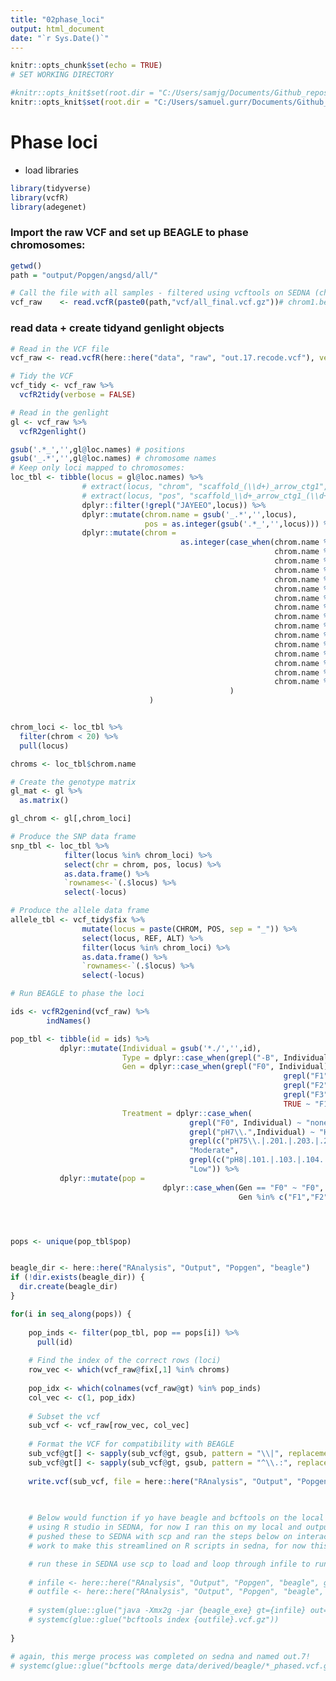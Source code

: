 ```yaml
---
title: "02phase_loci"
output: html_document
date: "`r Sys.Date()`"
---
```




```r
knitr::opts_chunk$set(echo = TRUE)
# SET WORKING DIRECTORY 

#knitr::opts_knit$set(root.dir = "C:/Users/samjg/Documents/Github_repositories/EAD-ASEB-Airradians_Popgen_OA/HPC_analysis/") # Sam's
knitr::opts_knit$set(root.dir = "C:/Users/samuel.gurr/Documents/Github_repositories/EAD-ASEB-Airradians_Popgen_OA/HPC_analysis/") # Sam's

```


# Phase loci 

* load libraries
```r
library(tidyverse)
library(vcfR)
library(adegenet)
```

### Import the raw VCF and set up BEAGLE to phase chromosomes:

```r

getwd()
path = "output/Popgen/angsd/all/"

# Call the file with all samples - filtered using vcftools on SEDNA (check out the readme for what was done)
vcf_raw    <- read.vcfR(paste0(path,"vcf/all_final.vcf.gz"))# chrom1.bed    <- read.pcadapt(paste0(path,"plink/all_final_chrom_split/chrom1/chrom_CM084264.1.bed"), type = "bed") # 3897 variants
```


### read data + create tidyand genlight objects

```r
# Read in the VCF file
vcf_raw <- read.vcfR(here::here("data", "raw", "out.17.recode.vcf"), verbose = FALSE)

# Tidy the VCF
vcf_tidy <- vcf_raw %>%
  vcfR2tidy(verbose = FALSE)

# Read in the genlight
gl <- vcf_raw %>%
  vcfR2genlight()


```


```r
gsub('.*_','',gl@loc.names) # positions
gsub('_.*','',gl@loc.names) # chromosome names
# Keep only loci mapped to chromosomes:
loc_tbl <- tibble(locus = gl@loc.names) %>%
                # extract(locus, "chrom", "scaffold_(\\d+)_arrow_ctg1", remove = FALSE) %>%
                # extract(locus, "pos", "scaffold_\\d+_arrow_ctg1_(\\d+)", remove = FALSE) %>%
                dplyr::filter(!grepl("JAYEEO",locus)) %>% 
                dplyr::mutate(chrom.name = gsub('_.*','',locus),
                              pos = as.integer(gsub('.*_','',locus))) %>% 
                dplyr::mutate(chrom = 
                                      as.integer(case_when(chrom.name %in% 'CM084264.1' ~ 1,
                                                           chrom.name %in% 'CM084265.1' ~ 2,
                                                           chrom.name %in% 'CM084266.1' ~ 3,
                                                           chrom.name %in% 'CM084267.1' ~ 4,
                                                           chrom.name %in% 'CM084268.1' ~ 5,
                                                           chrom.name %in% 'CM084269.1' ~ 6,
                                                           chrom.name %in% 'CM084270.1' ~ 7,
                                                           chrom.name %in% 'CM084271.1' ~ 8,
                                                           chrom.name %in% 'CM084272.1' ~ 9,
                                                           chrom.name %in% 'CM084273.1' ~ 10,
                                                           chrom.name %in% 'CM084274.1' ~ 11,
                                                           chrom.name %in% 'CM084275.1' ~ 12,
                                                           chrom.name %in% 'CM084276.1' ~ 13,
                                                           chrom.name %in% 'CM084277.1' ~ 14,
                                                           chrom.name %in% 'CM084278.1' ~ 15,
                                                           chrom.name %in% 'CM084279.1' ~ 16)
                                                 )
                               )


chrom_loci <- loc_tbl %>%
  filter(chrom < 20) %>%
  pull(locus)

chroms <- loc_tbl$chrom.name

# Create the genotype matrix
gl_mat <- gl %>%
  as.matrix()

gl_chrom <- gl[,chrom_loci]

# Produce the SNP data frame
snp_tbl <- loc_tbl %>%
            filter(locus %in% chrom_loci) %>%
            select(chr = chrom, pos, locus) %>%
            as.data.frame() %>%
            `rownames<-`(.$locus) %>%
            select(-locus)

# Produce the allele data frame
allele_tbl <- vcf_tidy$fix %>%
                mutate(locus = paste(CHROM, POS, sep = "_")) %>%
                select(locus, REF, ALT) %>%
                filter(locus %in% chrom_loci) %>%
                as.data.frame() %>%
                `rownames<-`(.$locus) %>%
                select(-locus)

# Run BEAGLE to phase the loci

ids <- vcfR2genind(vcf_raw) %>%
        indNames()

pop_tbl <- tibble(id = ids) %>%
           dplyr::mutate(Individual = gsub('*./','',id),
                         Type = dplyr::case_when(grepl("-B", Individual) ~ "broodstock", TRUE ~ 'juvenile'),
                         Gen = dplyr::case_when(grepl("F0", Individual) ~ "F0",
                                                             grepl("F1", Individual) ~ "F1",
                                                             grepl("F2", Individual) ~ "F2",
                                                             grepl("F3", Individual) ~ "F3",
                                                             TRUE ~ "F1"),
                         Treatment = dplyr::case_when(
                                        grepl("F0", Individual) ~ "none",
                                        grepl("pH7\\.",Individual) ~ "High",
                                        grepl(c("pH75\\.|.201.|.203.|.204.|.251.|.253.|.254.|.301.|.303.|.304.|.351.|.352.|.353.|.354."), Individual) ~
                                        "Moderate",
                                        grepl(c("pH8|.101.|.103.|.104.|.153.|.154.|.155.|.3.|.4.|.5."), Individual) ~ 
                                        "Low")) %>% 
           dplyr::mutate(pop = 
                                  dplyr::case_when(Gen == "F0" ~ "F0",
                                                   Gen %in% c("F1","F2","F3") ~ paste0(Gen,'_',Type,'_',Treatment)))




pops <- unique(pop_tbl$pop)


beagle_dir <- here::here("RAnalysis", "Output", "Popgen", "beagle")
if (!dir.exists(beagle_dir)) {
  dir.create(beagle_dir)
}

for(i in seq_along(pops)) {
    
    pop_inds <- filter(pop_tbl, pop == pops[i]) %>%
      pull(id)
    
    # Find the index of the correct rows (loci)
    row_vec <- which(vcf_raw@fix[,1] %in% chroms)
    
    pop_idx <- which(colnames(vcf_raw@gt) %in% pop_inds)
    col_vec <- c(1, pop_idx)
    
    # Subset the vcf
    sub_vcf <- vcf_raw[row_vec, col_vec]
    
    # Format the VCF for compatibility with BEAGLE
    sub_vcf@gt[] <- sapply(sub_vcf@gt, gsub, pattern = "\\|", replacement = "\\/", simplify = "array")
    sub_vcf@gt[] <- sapply(sub_vcf@gt, gsub, pattern = "^\\.:", replacement = "\\.\\/\\.:", simplify = "array")
    
    write.vcf(sub_vcf, file = here::here("RAnalysis", "Output", "Popgen", "beagle", glue::glue("vcf_{pops[i]}.vcf.gz")))
    

    
    # Below would function if yo have beagle and bcftools on the local system OR 
    # using R studio in SEDNA, for now I ran this on my local and output the vcf files above to my local
    # pushed these to SEDNA with scp and ran the steps below on interactive high memory node
    # work to make this streamlined on R scripts in sedna, for now this is quicker

    # run these in SEDNA use scp to load and loop through infile to run
    
    # infile <- here::here("RAnalysis", "Output", "Popgen", "beagle", glue::glue("vcf_{pops[i]}.vcf.gz"))
    # outfile <- here::here("RAnalysis", "Output", "Popgen", "beagle", glue::glue("{pops[i]}_phased"))
    
    # system(glue::glue("java -Xmx2g -jar {beagle_exe} gt={infile} out={outfile}"))
    # systemc(glue::glue("bcftools index {outfile}.vcf.gz"))
    
}

# again, this merge process was completed on sedna and named out.7! 
# systemc(glue::glue("bcftools merge data/derived/beagle/*_phased.vcf.gz > data/derived/out.7.phased.vcf"))

```
